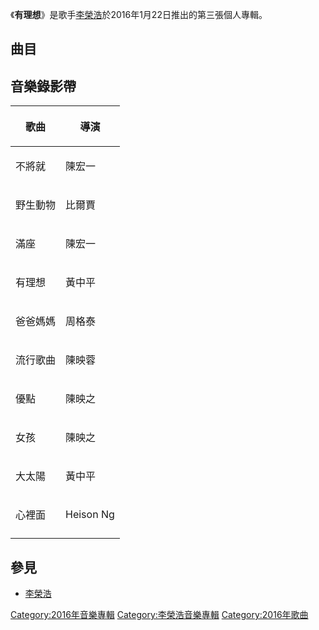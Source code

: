
{{unreferenced|time=2016-06-18T12:45:36+00:00}}
{{Album infobox | <!-- See Wikipedia:WikiProject_Albums -->
|  Name        = 有理想
|  Type        = [[專輯|專輯]]
|  Artist      = [[李榮浩|李榮浩]] 
|  Cover       = 
|  Background  = 
|  Released    = 2016年1月22日 
|  Recorded    = 
|  Genre       = [[國語流行音樂|國語流行音樂]]
|  Label       = [[華納音樂|華納音樂]]
|  Last album  =  [[李榮浩_(專輯)|李榮浩]]<br/>（2014）
|  This album  = '''有理想'''<br/>（2016）
|  Next album  = [[嗯|嗯]]<br/>（2017）
}}

《'''有理想'''》是歌手[[李榮浩|李榮浩]]於2016年1月22日推出的第三張個人專輯。

==曲目==
{{Tracklist
| collapsed = 
| headline = 有理想
| font_size = 
| total_length =

| title1 = 野生動物
| note1 = Wild Animals
| longnote1 = '''首波主打'''
| music1 = [[李榮浩|李榮浩]]
| lyrics1 = [[黃偉文|黃偉文]] 
| arranger1 = [[李榮浩|李榮浩]]
| producer1 = 
| length1 = 4:53

| title2 = 滿座
| note2 = Full House
| longnote2 = '''第二波主打'''<br>[[衛視中文台|衛視中文台]]韓劇《[[繼承者們|繼承者們]]》片尾曲
| music2 = 李榮浩
| lyrics2 = 李榮浩
| arranger2 = 李榮浩
| producer2 = 
| length2 = 5:32

| title3 = 有理想
| note3 = An Ideal
| longnote3 = '''第三波主打'''
| music3 = 李榮浩
| lyrics3 = 李榮浩
| arranger3 = 李榮浩
| producer3 = 
| length3 = 3:48

| title4 = 爸爸媽媽
| note4 = Mama & Papa
| longnote4 = '''第四波主打'''<br>[[緯來戲劇台|緯來戲劇台]]韓劇《[[女王之花|女王之花]]》、《[[奇怪的兒媳|大明星小媳婦]]》片尾曲<br>[[衛視中文台|衛視中文台]]韓劇《[[諜海戀人|諜海戀人]]》片頭曲
| music4 = 李榮浩
| lyrics4 = 李榮浩
| arranger4 = 李榮浩
| producer4 = 
| length4 = 4:44

| title5 = 流行歌曲
| note5 = Popular Songs
| longnote5 = '''第五波主打'''<br>[[八大電視|八大電視]]韓劇《[[離婚律師戀愛中|離婚律師戀愛中]]》片頭曲<br>[[緯來戲劇台|緯來戲劇台]]韓劇《[[奇怪的兒媳|大明星小媳婦]]》片頭曲
| music5 = 李榮浩
| lyrics5 = 李榮浩
| arranger5 = 李榮浩
| producer5 = 
| length5 = 4:19

| title6 = 優點
| note6 = Merit
| longnote6 = '''第六波主打'''
| music6 = 李榮浩
| lyrics6 = 李榮浩
| arranger6 = 李榮浩
| producer6 = 
| length6 = 5:11

| title7 = 不將就
| note7 = Can't Bear It
| longnote7 = '''序曲主打'''<br>電影《[[何以笙簫默_(電影)|何以笙簫默]]》片尾曲
| music7 = 李榮浩
| lyrics7 = 李榮浩<br>黃偉文
| arranger7 = 李榮浩
| producer7 = 
| length7 = 5:13

| title8 = 心裡面
| note8 = In My Heart
| longnote8 = '''第八波主打'''
| music8 = 李榮浩
| lyrics8 = 李榮浩
| arranger8 = 李榮浩
| producer8 = 
| length8 = 4:59

| title9 = 女孩
| note9 = Girls
| longnote9 = '''第七波主打'''
| music9 = 李榮浩
| lyrics9 =  李榮浩<br>[[葛大為|葛大為]]
| arranger9 = 李榮浩
| producer9 = 
| length9 = 4:28

| title10 = 宛若新生	
| note10 = Turnaround
| longnote10 = 2016年[[倩碧|倩碧]]宛若新生季主題曲
03:46
| music10 = 李榮浩
| lyrics10 = 李榮浩
| arranger10 = 李榮浩
| producer10 = 
| length11 = 6:05

| title11 = 大太陽
| note11 = The Big Sun
| longnote11 = '''第九波主打'''
| music11 = 李榮浩
| lyrics11 = 李榮浩
| arranger11 = 李榮浩
| producer11 =
}}

== 音樂錄影帶 ==
{| class="wikitable"
!歌曲!!導演
|-
|不將就||陳宏一
|-
|野生動物||比爾賈
|-
|滿座||陳宏一
|-
|有理想||黃中平
|-
|爸爸媽媽||周格泰
|-
|流行歌曲||陳映蓉
|-
|優點||陳映之
|-
|女孩||陳映之
|-
|大太陽||黃中平
|-
|心裡面||Heison Ng
|-
|}

==參見==
*[[李榮浩|李榮浩]]

{{李荣浩}}
{{Authority control}}
[[Category:2016年音樂專輯|Category:2016年音樂專輯]]
[[Category:李榮浩音樂專輯|Category:李榮浩音樂專輯]]
[[Category:2016年歌曲|Category:2016年歌曲]]
{{album-stub}}